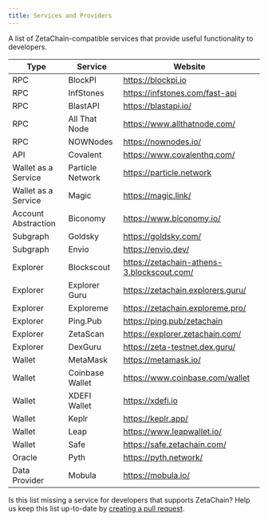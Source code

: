 ```yaml
---
title: Services and Providers
---
```


A list of ZetaChain-compatible services that provide useful functionality to
developers.

| Type                | Service          | Website                                    |
| ------------------- | ---------------- | ------------------------------------------ |
| RPC                 | BlockPI          | https://blockpi.io                         |
| RPC                 | InfStones        | https://infstones.com/fast-api             |
| RPC                 | BlastAPI         | https://blastapi.io/                       |
| RPC                 | All That Node    | https://www.allthatnode.com/               |
| RPC                 | NOWNodes         | https://nownodes.io/                       |
| API                 | Covalent         | https://www.covalenthq.com/                |
| Wallet as a Service | Particle Network | https://particle.network                   |
| Wallet as a Service | Magic            | https://magic.link/                        |
| Account Abstraction | Biconomy         | https://www.biconomy.io/                   |
| Subgraph            | Goldsky          | https://goldsky.com/                       |
| Subgraph            | Envio            | https://envio.dev/                         |
| Explorer            | Blockscout       | https://zetachain-athens-3.blockscout.com/ |
| Explorer            | Explorer Guru    | https://zetachain.explorers.guru/          |
| Explorer            | Exploreme        | https://zetachain.exploreme.pro/           |
| Explorer            | Ping.Pub         | https://ping.pub/zetachain                 |
| Explorer            | ZetaScan         | https://explorer.zetachain.com/            |
| Explorer            | DexGuru          | https://zeta-testnet.dex.guru/             |
| Wallet              | MetaMask         | https://metamask.io/                       |
| Wallet              | Coinbase Wallet  | https://www.coinbase.com/wallet            |
| Wallet              | XDEFI Wallet     | https://xdefi.io                           |
| Wallet              | Keplr            | https://keplr.app/                         |
| Wallet              | Leap             | https://www.leapwallet.io/                 |
| Wallet              | Safe             | https://safe.zetachain.com/                |
| Oracle              | Pyth             | https://pyth.network/                      |
| Data Provider       | Mobula           | https://mobula.io/                         |

Is this list missing a service for developers that supports ZetaChain? Help us
keep this list up-to-date by [creating a pull
request](https://github.com/zeta-chain/docs/blob/main/src/pages/reference/apps/services.mdx).
